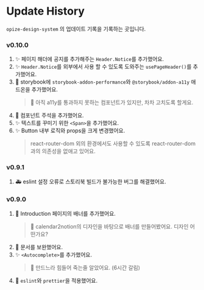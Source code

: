 
<Meta title="Opize Design System/Updates" />

# Update History
`opize-design-system` 의 업데이트 기록을 기록하는 곳입니다.

### v0.10.0
1. ✨ 페이지 해더에 공지를 추가해주는 `Header.Notice`를 추가했어요.
2. ✨ `Header.Notice`를 외부에서 사용 할 수 있도록 도와주는 `usePageHeader()`를 추가했어요.
3. 🔨 storybook에 `storybook-addon-performance`와 `@storybook/addon-a11y` 애드온을 추가했어요.
    > 💬 아직 a11y를 통과하지 못하는 컴포넌트가 있지만, 차차 고치도록 할게요.
4. 📝 컴포넌트 주석을 추가했어요.
5. ✨ 텍스트를 꾸미기 위한 `<Span>`을 추가했어요.
6. ✨ Button 내부 로직와 props을 크게 변경했어요.
    > react-router-dom 외의 환경에서도 사용할 수 있도록 react-router-dom과의 의존성을 없애고 있어요.

### v0.9.1
1. 🚑️ eslint 설정 오류로 스토리북 빌드가 불가능한 버그를 해결했어요.

### v0.9.0
1. 📝 Introduction 페이지의 배너를 추가했어요.
    > 💬 calendar2notion의 디자인을 바탕으로 배너를 만들어봤어요. 디자인 어떤가요?
2. 📝 문서를 보완했어요.
3. ✨ `<Autocomplete>`를 추가했어요.    
    > 💬 만드느라 힘들어 죽는줄 알았어요. (6시간 갈림)
4. 🎨 `eslint`와 `prettier`을 적용했어요.
